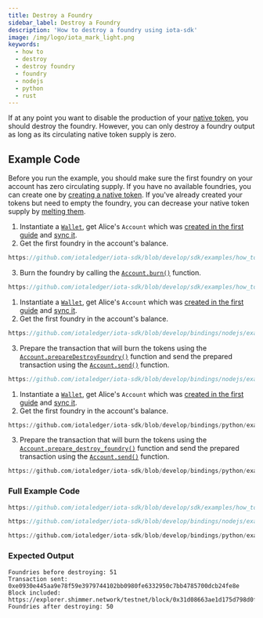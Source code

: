 ```yaml
---
title: Destroy a Foundry
sidebar_label: Destroy a Foundry
description: 'How to destroy a foundry using iota-sdk'
image: /img/logo/iota_mark_light.png
keywords:
  - how to
  - destroy
  - destroy foundry
  - foundry
  - nodejs
  - python
  - rust
---
```



If at any point you want to disable the production of your
[native token](/introduction/explanations/ledger/foundry), you should destroy the foundry.
However, you can only destroy a foundry output as long as its circulating native token supply is zero.

<DestroyFoundry />

## Example Code

Before you run the example, you should make sure the first foundry on your account has zero circulating supply. If you
have no available foundries, you can create one by [creating a native token](create.mdx). If you've already created your
tokens but need to empty the foundry, you can decrease your native token supply by [melting them](melt.mdx).

<Tabs groupId="language" queryString>
<TabItem value="rust" label="Rust">

1. Instantiate a [`Wallet`](https://docs.rs/iota-sdk/latest/iota_sdk/wallet/core/struct.Wallet.html), get Alice's `Account` which was
   [created in the first guide](../accounts-and-addresses/create-account.mdx) and [sync it](../accounts-and-addresses/check-balance.mdx).
2. Get the first foundry in the account's balance.

<div className={'hide-code-block-extras'}>

```rust reference
https://github.com/iotaledger/iota-sdk/blob/develop/sdk/examples/how_tos/native_tokens/destroy_foundry.rs#L33
```

</div>

3. Burn the foundry by calling the [`Account.burn()`](https://docs.rs/iota-sdk/latest/iota_sdk/wallet/account/struct.Account.html#method.burn)
   function.

<div className={'hide-code-block-extras'}>

```rust reference
https://github.com/iotaledger/iota-sdk/blob/develop/sdk/examples/how_tos/native_tokens/destroy_foundry.rs#L42
```

</div>

</TabItem>
<TabItem value="typescript-node" label="Typescript (Node.js)">

1. Instantiate a [`Wallet`](https://docs.rs/iota-sdk/latest/iota_sdk/wallet/core/struct.Wallet.html), get Alice's `Account` which was
   [created in the first guide](../accounts-and-addresses/create-account.mdx) and [sync it](../accounts-and-addresses/check-balance.mdx).
2. Get the first foundry in the account's balance.

<div className={'hide-code-block-extras'}>

```typescript reference
https://github.com/iotaledger/iota-sdk/blob/develop/bindings/nodejs/examples/how_tos/native_tokens/destroy-foundry.ts#L30
```

</div>

3. Prepare the transaction that will burn the tokens using the [`Account.prepareDestroyFoundry()`](../../references/nodejs/classes/Account.md#preparedestroyfoundry)
   function and send the prepared transaction using the [`Account.send()`](../../references/nodejs/classes/Account.md#send)
   function.

<div className={'hide-code-block-extras'}>

```typescript reference
https://github.com/iotaledger/iota-sdk/blob/develop/bindings/nodejs/examples/how_tos/native_tokens/destroy-foundry.ts#L35-L37
```

</div>

</TabItem>
<TabItem value="python" label="Python">

1. Instantiate a [`Wallet`](https://docs.rs/iota-sdk/latest/iota_sdk/wallet/core/struct.Wallet.html), get Alice's `Account` which was
   [created in the first guide](../accounts-and-addresses/create-account.mdx) and [sync it](../accounts-and-addresses/check-balance.mdx).
2. Get the first foundry in the account's balance.

<div className={'hide-code-block-extras'}>

```python reference
https://github.com/iotaledger/iota-sdk/blob/develop/bindings/python/examples/how_tos/native_tokens/destroy_foundry.py#L23
```

</div>

3. Prepare the transaction that will burn the tokens using the [`Account.prepare_destroy_foundry()`](../../references/python/iota_sdk/wallet/account.md#prepare_destroy_foundry)
   function and send the prepared transaction using the [`Account.send()`](../../references/python/iota_sdk/wallet/account.md#send)
   function.

<div className={'hide-code-block-extras'}>

```python reference
https://github.com/iotaledger/iota-sdk/blob/develop/bindings/python/examples/how_tos/native_tokens/destroy_foundry.py#L26C1-L26C1
```

</div>

</TabItem>
</Tabs>

### Full Example Code

<Tabs groupId="language" queryString>
<TabItem value="rust" label="Rust">

```rust reference
https://github.com/iotaledger/iota-sdk/blob/develop/sdk/examples/how_tos/native_tokens/destroy_foundry.rs
```

</TabItem>
<TabItem value="typescript-node" label="Typescript (Node.js)">

```typescript reference
https://github.com/iotaledger/iota-sdk/blob/develop/bindings/nodejs/examples/how_tos/native_tokens/destroy-foundry.ts
```

</TabItem>
<TabItem value="python" label="Python">

```python reference
https://github.com/iotaledger/iota-sdk/blob/develop/bindings/python/examples/how_tos/native_tokens/destroy_foundry.py
```

</TabItem>
</Tabs>

### Expected Output

```plaintext
Foundries before destroying: 51
Transaction sent: 0xe0930e445aa9e78f59e3979744102bb0980fe6332950c7bb4785700dcb24fe8e
Block included: https://explorer.shimmer.network/testnet/block/0x31d08663ae1d175d798d0f2925f41fa97f0eee8f9e233a4f5dacedb1398ed544
Foundries after destroying: 50
```
